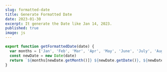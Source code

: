 ```yaml
---
slug: formatted-date
title: Generate Formatted Date
date: 2023-01-30
excerpt: It generate the Date like Jan 14, 2023.
published: true
image: js
---
```



```js
export function getFormattedDate(date) {
  var months = ['Jan', 'Feb', 'Mar', 'Apr', 'May', 'June', 'July', 'Aug', 'Sept', 'Oct', 'Nov', 'Dec'];
  const newDate = new Date(date)
  return `${months[newDate.getMonth()]} ${newDate.getDate()}, ${newDate.getFullYear()}`;
}
```